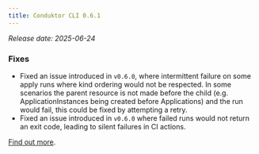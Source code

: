 ```yaml
---
title: Conduktor CLI 0.6.1
---
```


*Release date: 2025-06-24*

### Fixes

- Fixed an issue introduced in `v0.6.0`, where intermittent failure on some apply runs where kind ordering would not be respected. In some scenarios the parent resource is not made before the child (e.g.  ApplicationInstances being created before Applications) and the run would fail, this could be fixed by attempting a retry.
- Fixed an issue introduced in `v0.6.0` where failed runs would not return an exit code, leading to silent failures in CI actions.

[Find out more](https://github.com/conduktor/ctl/releases/tag/v0.6.1).
